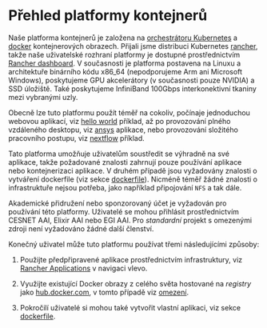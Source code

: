 # Přehled platformy kontejnerů

Naše platforma kontejnerů je založena na [orchestrátoru Kubernetes](https://kubernetes.io/) a [docker](https://hub.docker.com/) kontejnerových obrazech. Přijali jsme distribuci Kubernetes [rancher](https://rancher.com), takže naše uživatelské rozhraní platformy je dostupné prostřednictvím [Rancher dashboard](https://rancher.cloud.e-infra.cz). V současnosti je platforma postavena na Linuxu a architektuře binárního kódu x86\_64 (nepodporujeme Arm ani Microsoft Windows), poskytujeme GPU akcelerátory (v současnosti pouze NVIDIA) a SSD úložiště. Také poskytujeme InfiniBand 100Gbps interkonektivní tkaniny mezi vybranými uzly.

Obecně lze tuto platformu použít téměř na cokoliv, počínaje jednoduchou webovou aplikací, viz [hello world](/examples/kubectl-helloworld) příklad, až po provozování plného vzdáleného desktopu, viz [ansys](/rancher-applications/ansys) aplikace, nebo provozování složitého pracovního postupu, viz [nextflow](/case-studies/nextflow) příklad.

Tato platforma umožňuje uživatelům soustředit se výhradně na své aplikace, takže požadované znalosti zahrnují pouze používání aplikace nebo kontejnerizaci aplikace. V druhém případě jsou vyžadovány znalosti o vytváření dockerfile (viz sekce [dockerfile](/docker/dockerfile)). Nicméně téměř žádné znalosti o infrastruktuře nejsou potřeba, jako například připojování `NFS` a tak dále.

Akademické přidružení nebo sponzorovaný účet je vyžadován pro používání této platformy. Uživatelé se mohou přihlásit prostřednictvím CESNET AAI, Elixir AAI nebo EGI AAI. Pro *standardní* projekt s omezenými zdroji není vyžadováno žádné další členství.

Konečný uživatel může tuto platformu používat třemi následujícími způsoby:

1. Použijte předpřipravené aplikace prostřednictvím infrastruktury, viz [Rancher Applications](/rancher-applications/overview) v navigaci vlevo.

2. Využijte existující Docker obrazy z celého světa hostované na *registry* jako [hub.docker.com](https://hub.docker.com), v tomto případě viz [omezení](/docker/limitations).

3. Pokročilí uživatelé si mohou také vytvořit vlastní aplikaci, viz sekce [dockerfile](/docker/dockerfile).
